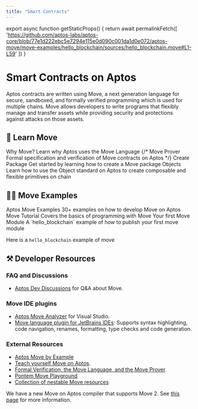 ```yaml
---
title: "Smart Contracts"
---
```



export async function getStaticProps() {
  return await permalinkFetch([
    'https://github.com/aptos-labs/aptos-core/blob/77e1d222ebc5e7294e115e0d090c001da1d0e072/aptos-move/move-examples/hello_blockchain/sources/hello_blockchain.move#L1-L59'
  ])
}

# Smart Contracts on Aptos

Aptos contracts are written using Move, a next generation language for secure, sandboxed, and formally verified programming which is used for multiple chains. 
Move allows developers to write programs that flexibly manage and transfer assets while providing security and protections against attacks on those assets.

## 📖 Learn Move

<Cards>
  <Card href="smart-contracts/why-move">
    <Card.Title>Why Move?</Card.Title>
    <Card.Description>Learn why Aptos uses the Move Language</Card.Description>
  </Card>
  {/* <Card href="smart-contracts/prover">
    <Card.Title>Move Prover</Card.Title>
    <Card.Description>Formal specification and verification of Move contracts on Aptos</Card.Description>
  </Card> */}
  <Card href="smart-contracts/create-package">
    <Card.Title>Create Package</Card.Title>
    <Card.Description>Get started by learning how to create a Move package</Card.Description>
  </Card>
  <Card href="smart-contracts/objects">
    <Card.Title>Objects</Card.Title>
    <Card.Description>Learn how to use the Object standard on Aptos to create composable and flexible primitives on chain</Card.Description>
  </Card>
</Cards>

## 👨‍💻 Move Examples

<Cards>
  <Card href="https://github.com/aptos-labs/aptos-core/tree/main/aptos-move/move-examples">
    <Card.Title linkType="external">Aptos Move Examples</Card.Title>
    <Card.Description>30+ examples on how to develop Move on Aptos</Card.Description>
  </Card>
  <Card href="https://github.com/aptos-labs/aptos-core/tree/main/aptos-move/move-examples/move-tutorial">
    <Card.Title linkType="external">Move Tutorial</Card.Title>
    <Card.Description>Covers the basics of programming with Move</Card.Description>
  </Card>
  <Card href="guides/first-move-module">
    <Card.Title>Your first Move Module</Card.Title>
    <Card.Description>A `hello_blockchain` example of how to publish your first move module</Card.Description>
  </Card>
</Cards>

Here is a `hello_blockchain` example of move

<RemoteCodeblock 
  permalink="https://github.com/aptos-labs/aptos-core/blob/77e1d222ebc5e7294e115e0d090c001da1d0e072/aptos-move/move-examples/hello_blockchain/sources/hello_blockchain.move#L1-L59" 
/>

## ⚒️ Developer Resources

### FAQ and Discussions

- [Aptos Dev Discussions](https://github.com/aptos-labs/aptos-developer-discussions/discussions) for Q&A about Move.

### Move IDE plugins

- [Aptos Move Analyzer](https://marketplace.visualstudio.com/items?itemName=MoveBit.aptos-move-analyzer) for Visual Studio.
- [Move language plugin for JetBrains IDEs](https://plugins.jetbrains.com/plugin/14721-move-language): Supports syntax highlighting, code navigation, renames, formatting, type checks and code generation.

### External Resources

- [Aptos Move by Example](https://move-developers-dao.gitbook.io/aptos-move-by-example)
- [Teach yourself Move on Aptos](https://github.com/econia-labs/teach-yourself-move).
- [Formal Verification, the Move Language, and the Move Prover](https://www.certik.com/resources/blog/2wSOZ3mC55AB6CYol6Q2rP-formal-verification-the-move-language-and-the-move-prover)
- [Pontem Move Playground](https://playground.pontem.network/)
- [Collection of nestable Move resources](https://github.com/taoheorg/taohe)

We have a new Move on Aptos compiler that supports Move 2. See [this page](smart-contracts/compiler_v2.mdx) for more information.
